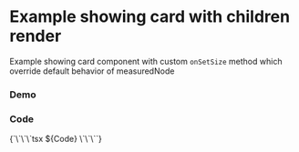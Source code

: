 

<Meta of={Stories} />

# Example showing card with children render 
Example showing card component with custom `onSetSize` method which override default behavior of measuredNode
### Demo
<Canvas of={Stories.Default} />

### Code
<Markdown>
{`\`\`\`tsx
${Code}
\`\`\``}
</Markdown>






